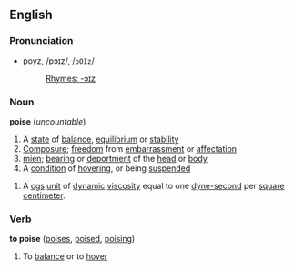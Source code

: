 ==English==
===Pronunciation===
*poyz, /pɔɪz/, /<tt>pOIz</tt>/
*:[[Rhymes:English:-ɔɪz|Rhymes: -ɔɪz]]

===Noun===
'''poise''' (''uncountable'')

#A [[state]] of [[balance]], [[equilibrium]] or [[stability]]
#[[Composure]]; [[freedom]] from [[embarrassment]] or [[affectation]]
#[[mien]]; [[bearing]] or [[deportment]] of the [[head]] or [[body]]
#A [[condition]] of [[hover]]ing, or being [[suspend]]ed
{{wikipedia}}
#{{physics}} A [[cgs]] [[unit]] of [[dynamic]] [[viscosity]] equal to one [[dyne-second]] per [[square centimeter]].

===Verb===
'''to poise''' ([[poises]], [[poised]], [[poising]])

#To [[balance]] or to [[hover]]